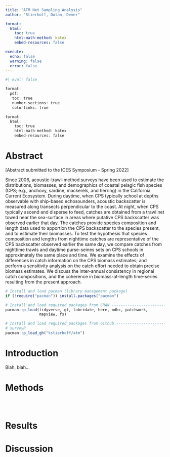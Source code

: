 ```yaml
---
title: "ATM Net Sampling Analysis"
author: "Stierhoff, Dolan, Demer"

format:
  html:
    toc: true
    html-math-method: katex
    embed-resources: false

execute: 
  echo: false
  warning: false
  error: false
---
```


```r
#| eval: false

format:
  pdf:
   toc: true
   number-sections: true
   colorlinks: true

format:
  html:
    toc: true
    html-math-method: katex
    embed-resources: false
```

# Abstract

\[Abstract submitted to the ICES Symposium - Spring 2022\]

Since 2006, acoustic-trawl-method surveys have been used to estimate the distributions, biomasses, and demographics of coastal pelagic fish species (CPS; e.g., anchovy, sardine, mackerels, and herring) in the California Current Ecosystem. During daytime, when CPS typically school at depths observable with ship-based echosounders, acoustic backscatter is measured along transects perpendicular to the coast. At night, when CPS typically ascend and disperse to feed, catches are obtained from a trawl net towed near the sea-surface in areas where putative CPS backscatter was observed earlier that day. The catches provide species composition and length data used to apportion the CPS backscatter to the species present, and to estimate their biomasses. To test the hypothesis that species composition and lengths from nighttime catches are representative of the CPS backscatter observed earlier the same day, we compare catches from nighttime trawls and daytime purse-seines sets on CPS schools in approximately the same place and time. We examine the effects of differences in catch information on the CPS biomass estimates; and perform a sensitivity analysis on the catch effort needed to obtain precise biomass estimates. We discuss the inter-annual consistency in regional catch compositions, and the coherence in biomass-at-length time-series resulting from the present approach.

```r
# Install and load pacman (library management package)
if (!require("pacman")) install.packages("pacman")

# Install and load required packages from CRAN ---------------------------------
pacman::p_load(tidyverse, gt, lubridate, here, odbc, patchwork,
               mapview, fs)

# Install and load required packages from Github -------------------------------
# surveyR
pacman::p_load_gh("kstierhoff/atm")
```

# Introduction

Blah, blah...

# Methods

```r

```

```r

```

```r

```

# Results

# Discussion
